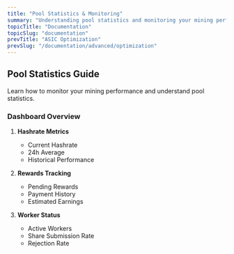 ```yaml
---
title: "Pool Statistics & Monitoring"
summary: "Understanding pool statistics and monitoring your mining performance"
topicTitle: "Documentation"
topicSlug: "documentation"
prevTitle: "ASIC Optimization"
prevSlug: "/documentation/advanced/optimization"
---
```


## Pool Statistics Guide

Learn how to monitor your mining performance and understand pool statistics.

### Dashboard Overview

1. **Hashrate Metrics**
   - Current Hashrate
   - 24h Average
   - Historical Performance

2. **Rewards Tracking**
   - Pending Rewards
   - Payment History
   - Estimated Earnings

3. **Worker Status**
   - Active Workers
   - Share Submission Rate
   - Rejection Rate
